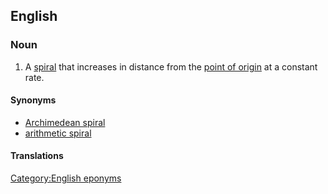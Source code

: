 ==English==
{{wikipedia}}

===Noun===
{{en-noun|head=[[spiral]] [[of]] [[Archimedes]]|spirals of Archimedes}}

# {{context|mathematics|lang=en}} A [[spiral]] that increases in distance from the [[point of origin]] at a constant rate.

====Synonyms====
* [[Archimedean spiral]]
* [[arithmetic spiral]]

====Translations====
{{trans-see|Archimedean spiral}}

[[Category:English eponyms]]
